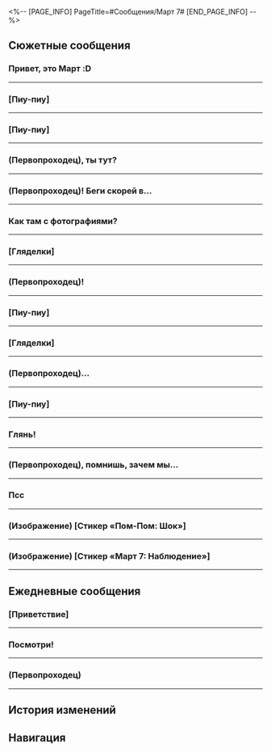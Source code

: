 <%-- [PAGE_INFO]
PageTitle=#Сообщения/Март 7#
[END_PAGE_INFO] --%>
{{Сообщение Инфобокс
|id          = 1001
|Изображение = Персонаж Март 7 Иконка.png
|Тип         = Персонаж
|Отправитель = Март 7
|ПодписьСоо  = Сегодня тоже 7-е марта~
|Фракция     = Звёздный экспресс
}}

==Сюжетные сообщения==
===Привет, это Март :D===
{{Сообщения
|условие_получения = 
|текст =
:'''Март 7:''' Привет, это Март :D
:'''Март 7:''' Химеко хочет с тобой кое о чём поговорить. Не забудь!
}}
----

===[Пиу-пиу]===
{{Сообщения
|условие_получения = 
|текст =
:'''Март 7:''' [[Файл:Стикер ГПП 01 Март 7 02.png|80px|&lbrack;Пиу-пиу&rbrack;]]
:'''Март 7:''' Ну как? {{MC|ж=Нашла|м=Нашёл}}, что сфотографировать?
:{Выбор} (Отправить фотографии)
:'''(Первопроходец):''' [[Файл:Message Март 7 28.png|256px]]
:'''(Первопроходец):''' [[Файл:Message Package.png|256px]]
:'''Март 7:''' О-о-о, Хук такая милашка на этом фото.
:'''Март 7:''' Я помню этот клуб. У нас тут состязание было!
:{Выбор} Я ведь уже лучше фотографирую?
::'''(Первопроходец):''' Я ведь уже намного лучше фотографирую, правда?
::'''Март 7:''' Не зазнавайся. Тебе предстоит ещё многому научиться, если хочешь делать хорошие снимки!
::'''Март 7:''' Но я не буду тебя этому учить: не хочу, чтобы ученик превзошёл учителя, хе-хе.
::'''Март 7:''' [[Файл:Стикер ГПП 01 Март 7 05.png|80px|&lbrack;Шёпот&rbrack;]]
:{Выбор} Занятные фотографии.
::'''(Первопроходец):''' Эти фотографии и правда занятные.
::'''Март 7:''' Конечно, я долго их подбирала!
::'''Март 7:''' [[Файл:Стикер ГПП 01 Март 7 08.png|80px|&lbrack;Гордость&rbrack;]]
:'''Март 7:''' Коллекция фотографий почти готова. Продолжай в том же духе!
}}
----

===[Пиу-пиу]===
{{Сообщения
|условие_получения = 
|текст =
:'''Март 7:''' [[Файл:Стикер ГПП 01 Март 7 02.png|80px|&lbrack;Пиу-пиу&rbrack;]]
:'''Март 7:''' Ну как? {{MC|ж=Нашла|м=Нашёл}}, что сфотографировать?
:{Выбор} (Отправить фотографии)
:'''(Первопроходец):''' [[Файл:Message Март 7 28.png|256px]]
:'''(Первопроходец):''' [[Файл:Message Package.png|256px]]
:'''(Первопроходец):''' [[Файл:Message Март 7 27.png|256px]]
:'''Март 7:''' О-о-о, Хук такая милашка на этом фото.
:'''Март 7:''' Я помню этот клуб. У нас тут состязание было!
:'''Март 7:''' Погоди, откуда у меня фото Сампо!
:{Выбор} Я ведь уже лучше фотографирую?
::'''(Первопроходец):''' Я ведь уже намного лучше фотографирую, правда?
::'''Март 7:''' Не зазнавайся. Тебе предстоит ещё многому научиться, если хочешь делать хорошие снимки!
::'''Март 7:''' Но я не буду тебя этому учить: не хочу, чтобы ученик превзошёл учителя, хе-хе.
::'''Март 7:''' [[Файл:Стикер ГПП 01 Март 7 05.png|80px|&lbrack;Шёпот&rbrack;]]
:{Выбор} Занятные фотографии.
::'''(Первопроходец):''' Эти фотографии и правда занятные.
::'''Март 7:''' Конечно, я долго их подбирала!
::'''Март 7:''' [[Файл:Стикер ГПП 01 Март 7 08.png|80px|&lbrack;Гордость&rbrack;]]
:{Выбор} Это я Сампо {{MC|ж=сфоткала|м=сфоткал}}.
::'''(Первопроходец):''' Это я Сампо {{MC|ж=сфоткала|м=сфоткал}}.
::'''Март 7:''' Эм...
::'''Март 7:''' Тогда нормально надо было сделать!
:'''Март 7:''' Коллекция фотографий почти готова. Продолжай в том же духе!
}}
----

===(Первопроходец), ты тут?===
{{Сообщения
|условие_получения = 
|текст =
:'''Март 7:''' (Первопроходец), ты тут?
:{Выбор} Нет.
::'''(Первопроходец):''' Нет. Это Пом-Пом.
::'''Март 7:''' Ага, тебя прям не отличить от Пом-Пом. Хватит дурачиться, у меня к тебе дело.
:{Выбор} Что такое?
::'''(Первопроходец):''' Тут. Что такое?
:'''Март 7:''' Я вдруг вспомнила, что на Лофу кое-что привлекло моё внимание.
:'''Март 7:''' Та Высшая матрица предвидения в Комиссии по предсказаниям.
:'''Март 7:''' Верховная провидица с помощью этой штуковины допросила Кафку и рта не раскрыв.
:'''Март 7:''' Вот я тут подумала... А нельзя ли на мне эту матрицу использовать?
:{Выбор} А почему в Обители не сказала?
::'''(Первопроходец):''' А что её сама не спросишь в Обители божественного предвидения?
:{Выбор} Нужно её спросить...
::'''(Первопроходец):''' Нужно её спросить. Вдруг это поможет тебе вспомнить.
::'''Март 7:''' Вот! Я хотела спросить в Обители божественного предвидения, но было как-то неловко.
:'''Март 7:''' На Лофу столько всего случилось. Цзин Юаня ранили, и у Верховной провидицы дел было невпроворот.
:'''Март 7:''' И я постеснялась лезть со своими проблемками.
:'''Март 7:''' Вот я и подумала, что подожду, пока она немного освободится, и тогда мы вместе к ней сходим, а?
:{Выбор} Без проблем.
::'''(Первопроходец):''' Без проблем. Давай встретимся в Комиссии по предсказаниям.
::'''Март 7:''' Ты {{MC|ж=лучшая|м=лучший}}!
:{Выбор} А мне точно надо туда идти?
::'''(Первопроходец):''' А мне точно надо туда идти? Не то чтобы я не хочу... Просто это же твоё личное дело...
::'''Март 7:''' Ну... Мне так стыдно просить за себя! Так что встретимся в Комиссии по предсказаниям!
;{Принятая миссия: Вспомнить всё}
}}
----

===(Первопроходец)! Беги скорей в...===
{{Сообщения
|условие_получения = 
|текст =
:'''Март 7:''' (Первопроходец)! Беги скорей в мою комнату! Я такое нашла! Такое!
:{Выбор} И что это?
:'''(Первопроходец):''' И что же это?
:'''Март 7:''' Увидишь! Давай бегом!
}}
----

===Как там с фотографиями?===
{{Сообщения
|условие_получения = 
|текст =
:'''Март 7:''' Как там с фотографиями?
:{Выбор} (Отправить фотографии)
:'''(Первопроходец):''' [[Файл:Message Dan Heng Elixir Crucible.png|256px]]
:'''(Первопроходец):''' [[Файл:Message Cong Padlock.png|256px]]
:'''Март 7:''' Спасибо, (Первопроходец)!
:{Выбор} Красиво же вышло?
::'''(Первопроходец):''' Красиво же вышло?
::'''Март 7:''' Ого, да у тебя талант.
::'''Март 7:''' [[Файл:Стикер ГПП 01 Март 7 03.png|80px|&lbrack;Лайк&rbrack;]]
:{Выбор} Как-то не очень получилось...
::'''(Первопроходец):''' Как-то не очень получилось...
::'''Март 7:''' Всё в порядке, и так очень здорово!
::'''Март 7:''' [[Файл:Стикер ГПП 01 Март 7 09.png|80px|&lbrack;Молодец!&rbrack;]]
:'''Март 7:''' Ты молодец. Завтра отправлю новые фотки!
:'''Март 7:''' Буду ждать хороших новостей!
}}
----

===[Гляделки]===
{{Сообщения
|условие_получения = 
|текст =
:'''Март 7:''' [[Файл:Стикер ГПП 01 Март 7 07.png|80px|&lbrack;Гляделки&rbrack;]]
:'''Март 7:''' Не забудь показать мне фотографии, когда закончишь...
:{Выбор} (Отправить фотографии)
:'''(Первопроходец):''' [[Файл:Message Cong Drifting Clouds.png|256px]]
:'''(Первопроходец):''' [[Файл:Message Herta Surveillance Team Heritor Newsflash.png|256px]]
:'''Март 7:''' Это и правда мой снимок? Поразительно!
:'''Март 7:''' Спасибо (Первопроходец), что {{MC|ж=помогла|м=помог}} мне их переснять.
:{Выбор} Мне даже понравилось.
::'''(Первопроходец):''' Да не за что.
::'''(Первопроходец):''' Мне понравилось фотографировать.
::'''Март 7:''' То-то же! Теперь и ты понимаешь, каково это.
::'''Март 7:''' [[Файл:Стикер ГПП 01 Март 7 08.png|80px|&lbrack;Гордость&rbrack;]]
:{Выбор} Заплати побольше тогда.
::'''(Первопроходец):''' Да не за что.
::'''(Первопроходец):''' Только заплатить не забудь.
::'''Март 7:''' Вот это корысть!
::'''Март 7:''' Ладно, я тебя не обижу.
:'''Март 7:''' Оставшиеся фотографии тоже на тебе. Завтра продолжишь!
:'''Март 7:''' [[Файл:Стикер ГПП 01 Март 7 07.png|80px|&lbrack;Гляделки&rbrack;]]
}}
----

===(Первопроходец)!===
{{Сообщения
|условие_получения = 
|текст =
:'''Март 7:''' (Первопроходец)!
:'''Март 7:''' Ты {{MC|ж=сделала|м=сделал}} сегодняшние фотографии?
:'''Март 7:''' (Первопроходец), чего молчишь?
:{Выбор} (Отправить фотографии)
:'''(Первопроходец):''' [[Файл:Message Herta Surveillance Team Duke Inferno.png|256px]]
:'''(Первопроходец):''' [[Файл:Message Март 7 18.png|256px]]
:{Выбор} Меня сбил трамвай.
::'''(Первопроходец):''' Меня только что сбил трамвай.
::'''(Первопроходец):''' К счастью, я {{MC|ж=прокачала|м=прокачал}} защиту, поэтому легко {{MC|ж=отделалась|м=отделался}}.
::'''Март 7:''' !
::'''Март 7:''' !!
::'''Март 7:''' Давай осторожнее!!!
:{Выбор} {{MC|ж=Была|м=Был}} занят{F#а} сражением.
::'''(Первопроходец):''' Я только что {{MC|ж=сражалась|м=сражался}}.
::'''(Первопроходец):''' Соперник выглядел прямо как трамвай.
::'''Март 7:''' И такие бывают? Любопытно!
::'''Март 7:''' В следующий раз поснимаем вместе, и ты мне всё покажешь!
:{Выбор} Съёмка затянула.
::'''(Первопроходец):''' Съёмка затянула.
::'''Март 7:''' Прям настолько любишь фотографировать?
::'''Март 7:''' Можем во время путешествий потом вместе фотографировать.
}}
----

===[Пиу-пиу]===
{{Сообщения
|условие_получения = 
|текст =
:'''Март 7:''' [[Файл:Стикер ГПП 01 Март 7 02.png|80px|&lbrack;Пиу-пиу&rbrack;]]
:'''Март 7:''' Ну как? {{MC|ж=Нашла|м=Нашёл}}, что сфотографировать?
:{Выбор} (Отправить фотографии)
:'''(Первопроходец):''' [[Файл:Message Misha Snow Plains.png|256px]]
:'''(Первопроходец):''' [[Файл:Message Package.png|256px]]
:'''Март 7:''' О-о-о, Хук такая милашка на этом фото.
:'''Март 7:''' Я помню этот клуб. У нас тут состязание было!
:{Выбор} Я ведь уже лучше фотографирую?
::'''(Первопроходец):''' Я ведь уже намного лучше фотографирую, правда?
::'''Март 7:''' Не зазнавайся. Тебе предстоит ещё многому научиться, если хочешь делать хорошие снимки!
::'''Март 7:''' Но я не буду тебя этому учить: не хочу, чтобы ученик превзошёл учителя, хе-хе.
::'''Март 7:''' [[Файл:Стикер ГПП 01 Март 7 05.png|80px|&lbrack;Шёпот&rbrack;]]
:{Выбор} Занятные фотографии.
::'''(Первопроходец):''' Эти фотографии и правда занятные.
::'''Март 7:''' Конечно, я долго их подбирала!
::'''Март 7:''' [[Файл:Стикер ГПП 01 Март 7 08.png|80px|&lbrack;Гордость&rbrack;]]
:'''Март 7:''' Коллекция фотографий почти готова. Продолжай в том же духе!
}}
----

===[Гляделки]===
{{Сообщения
|условие_получения = 
|текст =
:'''Март 7:''' [[Файл:Стикер ГПП 01 Март 7 07.png|80px|&lbrack;Гляделки&rbrack;]]
:'''Март 7:''' Ну что, какие успехи сегодня?
:{Выбор} (Отправить фотографии)
:'''(Первопроходец):''' [[Файл:Message Sparkle Doll.png|256px]]
:'''(Первопроходец):''' [[Файл:Message Firefly Selfie.png|256px]]
:'''Март 7:''' Отличная работа!
:'''Март 7:''' Но... мне кажется, или эти фотографии отличаются от моих?
:{Выбор} Не вижу разницы.
::'''(Первопроходец):''' Не вижу никакой разницы.
::'''Март 7:''' Что ж, наверное, я что-то перепутала.
::'''Март 7:''' Но я бы точно запомнила, если бы сфотографировала нечто настолько странное, как две свинки-копилки...
:{Выбор} Всё течёт, всё меняется...
::'''(Первопроходец):''' Всё течёт, всё меняется...
::'''Март 7:''' Какие сентиментальные мысли!
:'''Март 7:''' Кстати, коллекция почти готова.
:'''Март 7:''' Осталось сделать всего две фотографии. Жду!
:'''Март 7:''' [[Файл:Стикер ГПП 01 Март 7 09.png|80px|&lbrack;Молодец!&rbrack;]]
}}
----

===(Первопроходец)...===
{{Сообщения
|условие_получения = 
|текст =
:'''Март 7:''' (Первопроходец)...
:'''Март 7:''' Фотографии готовы?
:{Выбор} (Отправить фотографии)
:'''(Первопроходец):''' [[Файл:Message Март 7 23.png|256px]]
:'''(Первопроходец):''' [[Файл:Message Март 7 24.png|256px]]
:'''Март 7:''' Вуббабу такие милашки!
:{Выбор} Да, очень милые.
::'''(Первопроходец):''' Да, очень милые.
::'''Март 7:''' Ну ведь правда!
::'''Март 7:''' Вот бы на экспрессе одного поселить.
:{Выбор} Только бесят немного.
::'''(Первопроходец):''' Только бесят немного.
::'''Март 7:''' Разве можно так говорить о Вуббабу?!
::'''Март 7:''' [[Файл:Стикер ГПП 01 Март 7 06.png|80px|&lbrack;Злюся&rbrack;]]
::'''Март 7:''' Смотри, а то будет докучать тебе ночью.
:'''Март 7:''' Чем дальше, тем любопытнее, что ещё я фотографировала!
:'''Март 7:''' [[Файл:Стикер ГПП 01 Март 7 14.png|80px|&lbrack;Наблюдение&rbrack;]]
:'''Март 7:''' Продолжай в том же духе и завтра!
}}
----

===[Пиу-пиу]===
{{Сообщения
|условие_получения = 
|текст =
:'''Март 7:''' [[Файл:Стикер ГПП 01 Март 7 02.png|80px|&lbrack;Пиу-пиу&rbrack;]]
:'''Март 7:''' Ну как? {{MC|ж=Нашла|м=Нашёл}}, что сфотографировать?
:{Выбор} (Отправить фотографии)
:'''(Первопроходец):''' [[Файл:Message Misha Snow Plains.png|256px]]
:'''(Первопроходец):''' [[Файл:Message Package.png|256px]]
:'''(Первопроходец):''' [[Файл:Message Март 7 27.png|256px]]
:'''Март 7:''' О-о-о, Хук такая милашка на этом фото.
:'''Март 7:''' Я помню этот клуб. У нас тут состязание было!
:'''Март 7:''' Погоди, откуда у меня фото Сампо!
:{Выбор} Я ведь уже лучше фотографирую?
::'''(Первопроходец):''' Я ведь уже намного лучше фотографирую, правда?
::'''Март 7:''' Не зазнавайся. Тебе предстоит ещё многому научиться, если хочешь делать хорошие снимки!
::'''Март 7:''' Но я не буду тебя этому учить: не хочу, чтобы ученик превзошёл учителя, хе-хе.
::'''Март 7:''' [[Файл:Стикер ГПП 01 Март 7 05.png|80px|&lbrack;Шёпот&rbrack;]]
:{Выбор} Занятные фотографии.
::'''(Первопроходец):''' Эти фотографии и правда занятные.
::'''Март 7:''' Конечно, я долго их подбирала!
::'''Март 7:''' [[Файл:Стикер ГПП 01 Март 7 08.png|80px|&lbrack;Гордость&rbrack;]]
:{Выбор} Это я Сампо {{MC|ж=сфоткала|м=сфоткал}}.
::'''(Первопроходец):''' Это я Сампо {{MC|ж=сфоткала|м=сфоткал}}.
::'''Март 7:''' Эм...
::'''Март 7:''' Тогда нормально надо было сделать!
:'''Март 7:''' Коллекция фотографий почти готова. Продолжай в том же духе!
}}
----

===Глянь!===
{{Сообщения
|условие_получения = 
|текст =
:{Выбор} (Отправить фото Март 7)
:'''(Первопроходец):''' Глянь!
:'''(Первопроходец):''' [[Файл:Message Март 7 38.png|256px]]
:'''Март 7:''' Ого!!! Что это?! Такая бусинка!!
:'''Март 7:''' А почему мы так похожи?
:'''Март 7:''' Это ты её так {{MC|ж=нарядила|м=нарядил}}?
:{Выбор} Нет, конечно.
::'''(Первопроходец):''' Нет, конечно. С чего ты решила?
:{Выбор} Прирождённое очарование.
::'''(Первопроходец):''' Этих малышей создала Жуань Мэй. Прирождённое очарование.
:'''Март 7:''' Ва-а-ау!
:'''Март 7:''' Принеси её на экспресс ненадолго! Хочу сделать селфи!
}}
----

===(Первопроходец), помнишь, зачем мы...===
{{Сообщения
|условие_получения = 
|текст =
:'''Март 7:''' (Первопроходец), помнишь, зачем мы прибыли на Лофу в этот раз?
:{Выбор} Увидеть тебя в роли мастера меча!
::'''(Первопроходец):''' Конечно, помню! Чтобы увидеть, как ты становишься величайшим мастером меча на экспрессе!
::'''Март 7:''' И для этого тоже! Но ведь изначально у нас была другая цель, верно?
:{Выбор} Для Церемонии боевых искусств?
::'''(Первопроходец):''' Мы прибыли, чтобы принять участие в Церемонии боевых искусств, так?
::'''Март 7:''' Верно! Если бы я не спросила, ты бы {{MC|ж=забыла|м=забыл}}!
:'''Март 7:''' Мы - почётные гости церемонии. А затем, как и ожидалось, нас втянуло в гущу событий.
:'''Март 7:''' Мы успешно схватили Хулэя на «Рассекателе небес» и генерал Цзин Юань решил лично руководить Церемонией.
:'''Март 7:''' Как ученица двух мастеров, я получила кое-какие привилегии, поэтому мне удалось достать пару пропусков для тебя и Дань Хэна. Вы сможете беспрепятственно пройти в закулисье «Рассекателя небес»!
:'''Март 7:''' Здорово, правда? Хвали меня!
:{Выбор} Спасибо тебе, дева-рыцарь Март 7!
::'''(Первопроходец):''' Спасибо тебе, дева-рыцарь Март 7! {{MC|ж=Знала|м=Знал}}, что на тебя можно положиться!
::'''Март 7:''' Ты лучше всех! А вот Дань Хэн - такой колючка. Он только и твердил: «Важно держаться поодаль от участников соревнования...» Скукотища~
:{Выбор} Какой толк от закулисья?
::'''(Первопроходец):''' Какой толк торчать за кулисами? Я считаю, что зрителям следует держаться на достаточном расстоянии от участников.
::'''Март 7:''' Странно. Примерно так Дань Хэн и ответил. Но ведь за кулисами можно увидеть то, что не доступно больше нигде! Есть сяньчжоуская поговорка: «Минута на сцене стоит десяти лет труда за кулисами!»
::'''Март 7:''' Ну и ладно. Не хотите - не приходите, мне всё равно!
:'''Март 7:''' Я - тренироваться. Потом поболтаем!
}}
----

===Псс===
{{Сообщения
|условие_получения = 
|текст =
:'''Март 7:''' Псс
:'''Март 7:''' Круто! Мы можем отправлять сообщения даже во сне!
:'''Март 7:''' Ты здесь?
:{Выбор} Уже здесь.
::'''(Первопроходец):''' Уже здесь.
::'''Март 7:''' Ура!
:{Выбор} Нет ещё.
::'''(Первопроходец):''' Нет ещё.
::'''Март 7:''' Враки :(
:'''Март 7:''' Я связалась с Химеко и господином Янгом, они отправились в разные Миры грёз.
:'''Март 7:''' Я в Миге полутьмы! Собираюсь заглянуть на аукцион.
:'''Март 7:''' Встретиться довольно сложно, так что давай пока разделимся.
:'''Март 7:''' [[Файл:Стикер ГПП 01 Март 7 03.png|80px|&lbrack;Лайк&rbrack;]]
:'''Март 7:''' Ты в Золотом миге? Говорят, там очень известный Торговый дом Мира грёз.
:'''Март 7:''' Можешь заглянуть туда? Если там круто, я тоже потом схожу!
}}
----

===(Изображение) [Стикер «Пом-Пом: Шок»]===
{{Сообщения
|условие_получения = 
|текст =
:'''Март 7:''' [[Файл:Стикер ГПП 07 Пом-Пом 08.png|80px|(Изображение) &lbrack;Стикер «Пом-Пом: Шок»&rbrack;]]
:'''(Первопроходец):''' [[Файл:Стикер ГПП 07 Пом-Пом 07.png|80px|(Изображение) &lbrack;Стикер «Пом-Пом: Недоумение»&rbrack;]]
:'''Март 7:''' На школьном форуме продают фотографии с твоим автографом, цена дошла до 500 000 кредитов.
:'''Март 7:''' Ты бизнесом занимаешься?
:{Выбор} А?
:'''(Первопроходец):''' ?
:'''(Первопроходец):''' А! Это пепеши, который сидит рядом со мной!
:'''(Первопроходец):''' Так дорого!
:'''(Первопроходец):''' Я тоже хочу быть в доле.
:'''Март 7:''' [[Файл:Стикер ГПП 12 Другое 02.png|80px|(Изображение) &lbrack;Стикер «Пом-Пом: Сомнение»&rbrack;]]
:'''(Первопроходец):''' Объясню всё позже, сначала мне нужно с ним поговорить.
}}
----

===(Изображение) [Стикер «Март 7: Наблюдение»]===
{{Сообщения
|условие_получения = 
|текст =
:'''Март 7:''' [[Файл:Стикер ГПП 01 Март 7 14.png|80px|(Изображение) &lbrack;Стикер «Март 7: Наблюдение»&rbrack;]]
:'''Март 7:''' Как твои занятия?
:'''Март 7:''' Что-нибудь интересное было? Рассказывай.
:{Выбор} Занятие в Школе богатств...
::'''(Первопроходец):''' На занятиях в Школе богатств мне встретился пепеши, который отмечался за других.
::'''(Первопроходец):''' ...Вот он и продаёт мои фотки.
::'''(Первопроходец):''' Он даже придумал особый комплекс услуг. Рехнуться можно!
::'''Март 7:''' Кажется, это называют деловой хваткой.
:{Выбор} Занятие в Школе грёзотворчества...
::'''(Первопроходец):''' В Школе грёзотворчества студент позади меня рисовал Часика.
::'''(Первопроходец):''' Рисовка и сюжет просто супер.
::'''Март 7:''' Ты на занятии {{MC|ж=была|м=был}} или на сборище фанатов?
:{Выбор} Занятие в Школе гармонии...
::'''(Первопроходец):''' Занятие в Школе гармонии было очень интересным, в классе собрались одни косплееры!
::'''(Первопроходец):''' Моим соседом по парте оказалась птица-оригами.
::'''(Первопроходец):''' [[Файл:Message Март 7 49.png|256px]]
::'''Март 7:''' [[Файл:Стикер ГПП 07 Пом-Пом 08.png|80px|(Изображение) &lbrack;Стикер «Пом-Пом: Шок»&rbrack;]]
::'''Март 7:''' Какая свобода...
:'''Март 7:''' Я теперь тоже хочу на занятия.
:'''Март 7:''' Пойду проверю расписание!
}}
----

==Ежедневные сообщения==
===[Приветствие]===
{{Сообщения
|условие_получения = 
|текст=
:'''Март 7:''' [[Файл:Стикер ГПП 07 Пом-Пом 01.png|80px|&lbrack;Приветствие&rbrack;]]
:'''Март 7:''' Ты тут?
:{Выбор} Машина для синтеза взорвалась?
::'''(Первопроходец):''' Машина для синтеза взорвалась?
::'''Март 7:''' ...Нет.
::'''Март 7:''' Я просто сделала заказ на несколько порций противного жареного риса, она не взорвётся.
:{Выбор} Не можешь открыть дверь в свою комнату?
::'''(Первопроходец):''' Не можешь открыть дверь в свою комнату?
::'''Март 7:''' ...Нет.
::'''Март 7:''' Если бы это было так, мне пришлось бы начать писать «Семь чудес Звёздного экспресса».
:{Выбор} Пом-Пом потеряла?
::'''(Первопроходец):''' Пом-Пом потеряла?
::'''Март 7:''' ...Нет.
::'''Март 7:''' Ужас! Я и представить не могу, что можно потерять Пом-Пом.
:'''Март 7:''' Постой, что ты вообще такое говоришь? :(
:'''Март 7:''' Я просто спрашиваю, что ты делаешь.
:{Выбор} Пытаюсь раздобыть больше чашелистов!
::'''(Первопроходец):''' Пытаюсь раздобыть больше чашелистов!
::'''Март 7:''' Ох... Ты вообще спишь?
::'''Март 7:''' Кредиты? Световые конусы?
::'''Март 7:''' (Первопроходец), ты много трудишься ради заработка.
::'''Март 7:''' Хочешь, составлю компанию?
::'''(Первопроходец):''' Хорошо.
::'''Март 7:''' Ура! Уже иду.
:{Выбор} Я выполняю поручения!
::'''(Первопроходец):''' Я выполняю поручения!
::'''Март 7:''' Ого... Вот так трудолюбие...
::'''Март 7:''' (Первопроходец) - выдающийся Безымянный!
::'''Март 7:''' Если увидишь интересное поручение, то не забудь взять с собой меня!
::'''(Первопроходец):''' Хорошо.
::'''Март 7:''' Отлично! Я запомнила.
:{Выбор} Я... ничего не делаю!
::'''(Первопроходец):''' Я... ничего не делаю!
::'''Март 7:''' Так у тебя нет дел?
::'''Март 7:''' (Первопроходец), раз ты {{MC|ж=свободна|м=свободен}}, может, вернёшься на экспресс?
::'''Март 7:''' Поболтаем немного.
::'''(Первопроходец):''' Хорошо.
::'''Март 7:''' Отлично! Я запомнила.
}}
----

===Посмотри!===
{{Сообщения
|условие_получения = 
|текст=
:'''Март 7:''' Посмотри!
:{Выбор} Красиво.
::'''(Первопроходец):''' Красиво.
:{Выбор} Некрасиво.
::'''(Первопроходец):''' Некрасиво.
:'''Март 7:''' ...Фотографии ещё не отправлены.
:'''Март 7:''' [[Файл:Message Март 7 8.png|256px]]
:'''Март 7:''' Посмотри, что думаешь?
:'''Март 7:''' Есть предложения?
:{Выбор} Настрой диафрагму.
::'''(Первопроходец):''' Выдержку лучше контролировать вручную, настрой диафрагму.
::'''Март 7:''' [[Файл:Стикер ГПП 07 Пом-Пом 02.png|80px|&lbrack;Плач&rbrack;]]
::'''Март 7:''' Нужно купить новую камеру.
::'''Март 7:''' Я и не знала, что ты так хорошо в этом разбираешься, (Первопроходец)!
:{Выбор} Не к чему придраться.
::'''(Первопроходец):''' Не к чему придраться.
::'''Март 7:''' Какое совпадение, я тоже так думаю!
::'''Март 7:''' Если можно было бы в чём-то усомниться...
::'''Март 7:''' То это явно не связано со мной!
:'''Март 7:''' Хорошо, решено!
:{Выбор} ?
:'''(Первопроходец):''' ?
:'''Март 7:''' (Первопроходец), отныне ты мой официальный фотограф!
}}
----

===(Первопроходец)===
{{Сообщения
|условие_получения = 
|текст=
:'''Март 7:''' (Первопроходец)
:'''Март 7:''' У меня новый стикер.
:'''Март 7:''' [[Файл:Стикер ГПП 01 Март 7 14.png|80px|&lbrack;Преследование&rbrack;]]
:'''Март 7:''' Похоже на меня!
:{Выбор} Это ты!
::'''(Первопроходец):''' Это ты!
:{Выбор} Вообще не похоже.
::'''(Первопроходец):''' Вообще не похоже.
:'''(Первопроходец):''' Думаю, этот больше напоминает тебя.
:'''Март 7:''' ?
:{Выбор} [Гордость]
::'''(Первопроходец):''' [[Файл:Стикер ГПП 01 Март 7 08.png|80px|&lbrack;Гордость&rbrack;]]
::'''Март 7:''' Ха-ха-ха-ха-ха-ха!
::'''Март 7:''' Так я милашка!
::'''Март 7:''' [[Файл:Стикер ГПП 01 Март 7 08.png|80px|&lbrack;Гордость&rbrack;]]
:{Выбор} [Плач]
::'''(Первопроходец):''' [[Файл:Стикер ГПП 01 Март 7 12.png|80px|&lbrack;Плач&rbrack;]]
::'''Март 7:''' Нет!
::'''Март 7:''' Ты правда видишь меня такой?
::'''Март 7:''' [[Файл:Стикер ГПП 01 Март 7 12.png|80px|&lbrack;Плач&rbrack;]]
:{Выбор} [Гнев]
::'''(Первопроходец):''' [[Файл:Стикер ГПП 01 Март 7 06.png|80px|&lbrack;Гнев&rbrack;]]
::'''Март 7:''' Что за...
::'''Март 7:''' Это ведь совсем не я!
::'''Март 7:''' [[Файл:Стикер ГПП 01 Март 7 06.png|80px|&lbrack;Гнев&rbrack;]]
}}
----

==История изменений==
{{История изменений|3.5}}

==Навигация==
{{Сообщения Навбокс}}